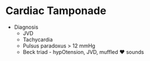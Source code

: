 # Cardiac Tamponade {#sec-tamponade}

-   Diagnosis
    -   JVD
    -   Tachycardia
    -   Pulsus paradoxus \> 12 mmHg
    -   Beck triad - hypOtension, JVD, muffled ❤️ sounds